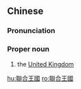 ==Chinese==
{{zh-forms|s=联合王国|type=22}}

===Pronunciation===
{{zh-pron
|m=Liánhé Wángguó
|c=lyun4 hap6 wong4 gwok3
|cat=pn
}}

===Proper noun===
{{zh-propn}}

# the [[United Kingdom]]

{{zh-cat|United Kingdom|Countries of Europe}}

[[hu:聯合王國]]
[[ro:聯合王國]]